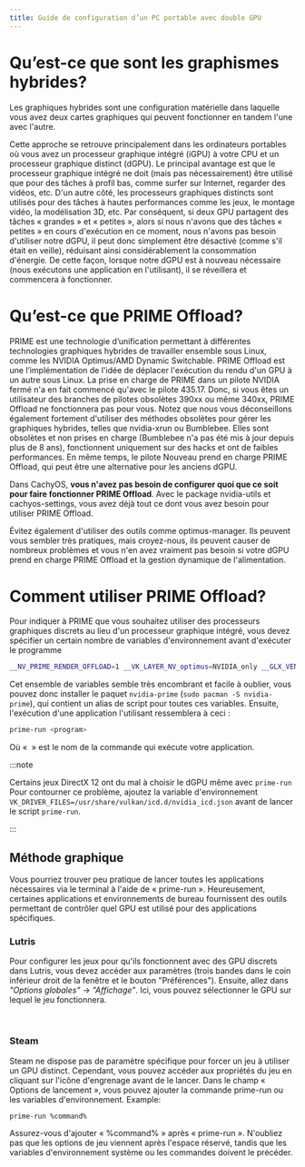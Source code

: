 ```yaml
---
title: Guide de configuration d’un PC portable avec double GPU
---
```



# Qu’est-ce que sont les graphismes hybrides?

Les graphiques hybrides sont une configuration matérielle dans laquelle vous avez deux cartes graphiques qui peuvent fonctionner en tandem l'une avec l'autre.

Cette approche se retrouve principalement dans les ordinateurs portables où vous avez un processeur graphique intégré (iGPU) à votre CPU et un processeur graphique distinct (dGPU). Le principal avantage est que le processeur graphique intégré ne doit (mais pas nécessairement) être utilisé que pour des tâches à profil bas, comme surfer sur Internet, regarder des vidéos, etc.
D'un autre côté, les processeurs graphiques distincts sont utilisés pour des tâches à hautes performances comme les jeux, le montage vidéo, la modélisation 3D, etc. Par conséquent, si deux GPU partagent des tâches « grandes » et « petites », alors si nous n'avons que des tâches « petites » en cours d'exécution en ce moment, nous n'avons pas besoin d'utiliser notre dGPU, il peut donc simplement être désactivé (comme s'il était en veille), réduisant ainsi considérablement la consommation d'énergie. De cette façon, lorsque notre dGPU est à nouveau nécessaire (nous exécutons une application en l'utilisant), il se réveillera et commencera à fonctionner.

# Qu’est-ce que PRIME Offload?

PRIME est une technologie d’unification permettant à différentes technologies graphiques hybrides de travailler ensemble sous Linux, comme les  NVIDIA Optimus/AMD Dynamic Switchable.
PRIME Offload est une l’implémentation de l'idée de déplacer l'exécution du rendu d'un GPU à un autre sous Linux. La prise en charge de PRIME dans un pilote NVIDIA fermé n'a en fait commencé qu'avec le pilote 435.17. Donc, si vous êtes un utilisateur des branches de pilotes obsolètes 390xx ou même 340xx, PRIME Offload ne fonctionnera pas pour vous. Notez que nous vous déconseillons également fortement d'utiliser des méthodes obsolètes pour gérer les graphiques hybrides, telles que nvidia-xrun ou Bumblebee. Elles sont obsolètes et non prises en charge (Bumblebee n'a pas été mis à jour depuis plus de 8 ans), fonctionnent uniquement sur des hacks et ont de faibles performances. En même temps, le pilote Nouveau prend en charge PRIME Offload, qui peut être une alternative pour les anciens dGPU.

Dans CachyOS, **vous n'avez pas besoin de configurer quoi que ce soit pour faire fonctionner PRIME Offload**. Avec le package nvidia-utils et cachyos-settings, vous avez déjà tout ce dont vous avez besoin pour utiliser PRIME Offload.

Évitez également d'utiliser des outils comme optimus-manager. Ils peuvent vous sembler très pratiques, mais croyez-nous, ils peuvent causer de nombreux problèmes et vous n'en avez vraiment pas besoin si votre dGPU prend en charge PRIME Offload et la gestion dynamique de l'alimentation.

# Comment utiliser PRIME Offload?

Pour indiquer à PRIME que vous souhaitez utiliser des processeurs graphiques discrets au lieu d'un processeur graphique intégré, vous devez spécifier un certain nombre de variables d'environnement avant d'exécuter le programme

```bash
__NV_PRIME_RENDER_OFFLOAD=1 __VK_LAYER_NV_optimus=NVIDIA_only __GLX_VENDOR_LIBRARY_NAME=nvidia <program>
```

Cet ensemble de variables semble très encombrant et facile à oublier, vous pouvez donc installer le paquet ``nvidia-prime`` (``sudo pacman -S nvidia-prime``), qui contient un alias de script pour toutes ces variables. Ensuite, l'exécution d'une application l'utilisant ressemblera à ceci :

```bash
prime-run <program>
```

Où « <programme> » est le nom de la commande qui exécute votre application.

:::note

Certains jeux DirectX 12 ont du mal à choisir le dGPU même avec `prime-run`
Pour contourner ce problème, ajoutez la variable d'environnement `VK_DRIVER_FILES=/usr/share/vulkan/icd.d/nvidia_icd.json`
avant de lancer le script  `prime-run`.

:::

## Méthode graphique

Vous pourriez trouver peu pratique de lancer toutes les applications nécessaires via le terminal à l'aide de « prime-run ».
Heureusement, certaines applications et environnements de bureau fournissent des outils permettant de contrôler quel GPU est utilisé pour des applications spécifiques.

### Lutris

Pour configurer les jeux pour qu'ils fonctionnent avec des GPU discrets dans Lutris, vous devez accéder aux paramètres (trois bandes dans le coin inférieur droit de la fenêtre et le bouton "Préférences"). Ensuite, allez dans *"Options globales"* -> *"Affichage"*. Ici, vous pouvez sélectionner le GPU sur lequel le jeu fonctionnera.

<br />
<ImageComponent imgsrc={import('~/assets/images/lutris-prime.png')} />

### Steam

Steam ne dispose pas de paramètre spécifique pour forcer un jeu à utiliser un GPU distinct. Cependant, vous pouvez accéder aux propriétés du jeu en cliquant sur l'icône d'engrenage avant de le lancer. Dans le champ « Options de lancement », vous pouvez ajouter la commande prime-run ou les variables d'environnement.
Example:

```bash
prime-run %command%
```

Assurez-vous d'ajouter « %command% » après « prime-run ». N'oubliez pas que les options de jeu viennent après l'espace réservé,
tandis que les variables d'environnement système ou les commandes doivent le précéder.

<br />
<ImageComponent imgsrc={import('~/assets/images/steam-prime.png')} />

